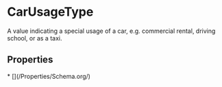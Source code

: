   
# CarUsageType

A value indicating a special usage of a car, e.g. commercial rental, driving school, or as a taxi.

## Properties

<Grid>
* [](/Properties/Schema.org/)
</Grid>


